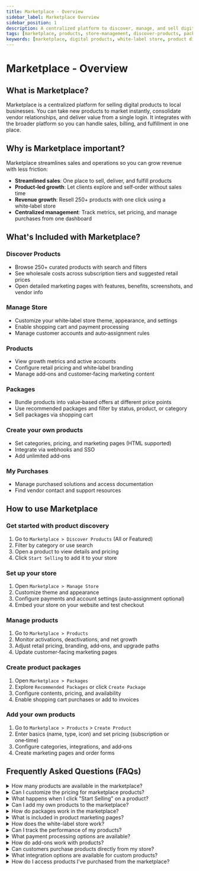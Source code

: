 ```yaml
---
title: Marketplace - Overview
sidebar_label: Marketplace Overview
sidebar_position: 1
description: A centralized platform to discover, manage, and sell digital products and services to local businesses with integrated sales, billing, and fulfillment.
tags: [marketplace, products, store-management, discover-products, packages]
keywords: [marketplace, digital products, white-label store, product discovery, store management, packages, vendor center]
---
```


# Marketplace - Overview

## What is Marketplace?

Marketplace is a centralized platform for selling digital products to local businesses. You can take new products to market instantly, consolidate vendor relationships, and deliver value from a single login. It integrates with the broader platform so you can handle sales, billing, and fulfillment in one place.

## Why is Marketplace important?

Marketplace streamlines sales and operations so you can grow revenue with less friction:

- **Streamlined sales**: One place to sell, deliver, and fulfill products
- **Product‑led growth**: Let clients explore and self‑order without sales time
- **Revenue growth**: Resell 250+ products with one click using a white‑label store
- **Centralized management**: Track metrics, set pricing, and manage purchases from one dashboard

## What's Included with Marketplace?

### Discover Products
- Browse 250+ curated products with search and filters
- See wholesale costs across subscription tiers and suggested retail prices
- Open detailed marketing pages with features, benefits, screenshots, and vendor info

### Manage Store
- Customize your white‑label store theme, appearance, and settings
- Enable shopping cart and payment processing
- Manage customer accounts and auto‑assignment rules

### Products
- View growth metrics and active accounts
- Configure retail pricing and white‑label branding
- Manage add‑ons and customer‑facing marketing content

### Packages
- Bundle products into value‑based offers at different price points
- Use recommended packages and filter by status, product, or category
- Sell packages via shopping cart

### Create your own products
- Set categories, pricing, and marketing pages (HTML supported)
- Integrate via webhooks and SSO
- Add unlimited add‑ons

### My Purchases
- Manage purchased solutions and access documentation
- Find vendor contact and support resources

## How to use Marketplace

### Get started with product discovery
1. Go to `Marketplace > Discover Products` (All or Featured)
2. Filter by category or use search
3. Open a product to view details and pricing
4. Click `Start Selling` to add it to your store

### Set up your store
1. Open `Marketplace > Manage Store`
2. Customize theme and appearance
3. Configure payments and account settings (auto‑assignment optional)
4. Embed your store on your website and test checkout

### Manage products
1. Go to `Marketplace > Products`
2. Monitor activations, deactivations, and net growth
3. Adjust retail pricing, branding, add‑ons, and upgrade paths
4. Update customer‑facing marketing pages

### Create product packages
1. Open `Marketplace > Packages`
2. Explore `Recommended Packages` or click `Create Package`
3. Configure contents, pricing, and availability
4. Enable shopping cart purchases or add to invoices

### Add your own products
1. Go to `Marketplace > Products` > `Create Product`
2. Enter basics (name, type, icon) and set pricing (subscription or one‑time)
3. Configure categories, integrations, and add‑ons
4. Create marketing pages and order forms

## Frequently Asked Questions (FAQs)

<details>
<summary>How many products are available in the marketplace?</summary>

The marketplace features over 250+ curated products and services designed to meet the most common needs of local businesses. These include both marketplace products from vendors and custom products you create.
</details>

<details>
<summary>Can I customize the pricing for marketplace products?</summary>

Yes, you can adjust the retail price displayed in your store for each product. The system shows both wholesale cost and suggested retail price, allowing you to set competitive pricing while maintaining your desired profit margins.
</details>

<details>
<summary>What happens when I click "Start Selling" on a product?</summary>

Clicking "Start Selling" instantly publishes the product to your store at its suggested retail price. All product editions and add-ons are automatically included in your store's ALL category. For partners using Markets, the product is added to your store in each market.
</details>

<details>
<summary>Can I add my own products to the marketplace?</summary>

Yes, you can create custom products through the `Create Product` feature. This allows you to add your existing products and services to the marketplace, taking advantage of the same features as marketplace products including categories, invoicing, marketing pages, and integrations.
</details>

<details>
<summary>How do packages work in the marketplace?</summary>

Packages allow you to create custom combinations of products at different price points. You can use recommended packages curated for maximum value or create your own custom packages. Packages can be added to invoices or made available for purchase through the shopping cart.
</details>

<details>
<summary>What is included in product marketing pages?</summary>

Product marketing pages include comprehensive information to help you sell effectively: product features and benefits, FAQs, pricing and edition details, screenshots and files (case studies, brochures, documentation), and vendor contact information for sales and support.
</details>

<details>
<summary>How does the white-label store work?</summary>

The white-label store allows you to present Marketplace products under your own brand identity. You can customize the store's appearance, including colors, fonts, and layout, to match your business branding. Products can be configured with your own naming and descriptions, and the entire store experience appears to customers as if it's your native offering.

Your store operates independently with its own URL that can be embedded on your website or shared directly with customers. All customer interactions, from browsing to purchasing, maintain your brand identity throughout the experience.
</details>

<details>
<summary>Can I track the performance of my products?</summary>

Yes, the Products section provides detailed growth metrics including activations, pending deactivations, deactivations, and overall growth. You can filter these metrics by different time frames and see which products are performing best in your store.
</details>

<details>
<summary>What payment processing options are available?</summary>

The marketplace integrates with the platform's billing system to handle payment processing. You can set up your store to accept payments through the shopping cart, and the system handles billing for both one-time purchases and recurring subscriptions.
</details>

<details>
<summary>How do add-ons work with products?</summary>

Add-ons are additional features or services that can be purchased alongside main products. You can configure unlimited add-ons for any product, set their pricing, and control their availability in your store. Add-ons are managed from the Product Info section of each product.
</details>

<details>
<summary>Can customers purchase products directly from my store?</summary>

Yes, when you embed your white-label store on your website, customers can browse products and use the integrated shopping cart to make instant purchases. They can create accounts or sign in, and you can set up auto-assignment rules to connect new customers with your salespeople.
</details>

<details>
<summary>What integration options are available for custom products?</summary>

Custom products support advanced integration options including webhooks for automated workflows, SSO (Single Sign-On) for seamless user authentication, and custom order forms. These integrations help streamline your business processes and improve customer experience.
</details>

<details>
<summary>How do I access products I've purchased from the marketplace?</summary>

Products you've purchased are tracked in the `My Purchases` section. This area provides information on how to access and utilize your purchased solutions, along with vendor contact information and support resources for each product.
</details>